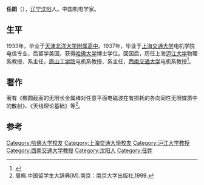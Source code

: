 '''任朗'''（{{bd|1913年||2005年}}），[[辽宁|辽宁]][[沈阳|沈阳]]人。中国机电学家。

==生平==
1933年，毕业于[[天津北洋大学附属高中|天津北洋大学附属高中]]。1937年，毕业于[[上海交通大学|上海交通大学]]电机学院电信专业，后留学美国，获得[[哈佛大学|哈佛大学]]博士学位。回国后，历任上海[[沪江大学|沪江大学]]物理系教授、系主任，[[唐山工学院|唐山工学院]]电机系教授、系主任，[[西南交通大学|西南交通大学]]电机系教授<ref>{{cite book|author=《上海交通大学电气工程系志》编纂委员会|title=《上海交通大学电气工程系志(1908~2008)》/第五章 教师-第二节 早期部分名师与教授|year=2008年10月|publisher=上海交通大学出版社|isbn=978-7-313-05402-9|url=http://d.wanfangdata.com.cn/LocalChronicleItem_10908696.aspx}}</ref>。

==著作==
著有《椭圆截面的无限长金属棒对任意平面电磁波在有损耗的各向同性无限媒质中的散射》、《天线理论基础》等<ref>周棉.中国留学生大辞典[M].南京：南京大学出版社,1999.</ref>。

==参考==
{{Reflist}}
{{中国科学家小作品}}

{{Authority control}}
{{DEFAULTSORT:R}}
[[Category:哈佛大学校友|Category:哈佛大学校友]]
[[Category:上海交通大學校友|Category:上海交通大學校友]]
[[Category:沪江大学教授|Category:沪江大学教授]]
[[Category:西南交通大学教授|Category:西南交通大学教授]]
[[Category:沈阳人|Category:沈阳人]]
[[Category:任姓|Category:任姓]]
